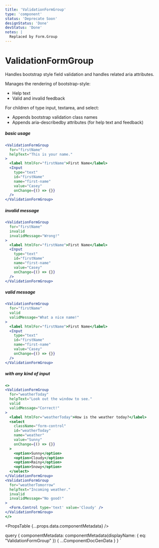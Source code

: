 ```yaml
---
title: 'ValidationFormGroup'
type: 'component'
status: 'Deprecate Soon'
designStatus: 'Done'
devStatus: 'Done'
notes: |
  Replaced by Form.Group
---
```



# ValidationFormGroup

<SingleComponentStatus frontmatter={props?.pageContext?.frontmatter} />

Handles bootstrap style field validation and handles related aria attributes.

Manages the rendering of bootstrap-style:

- Help text
- Valid and invalid feedback

For children of type input, textarea, and select:

- Appends bootstrap validation class names
- Appends aria-describedby attributes (for help text and feedback)

##### basic usage

```jsx live
<ValidationFormGroup
  for="firstName"
  helpText="This is your name."
>
  <label htmlFor="firstName">First Name</label>
  <Input
    type="text"
    id="firstName"
    name="first-name"
    value="Casey"
    onChange={() => {}}
  />
</ValidationFormGroup>
```

##### invalid message

```jsx live
<ValidationFormGroup
  for="firstName"
  invalid
  invalidMessage="Wrong!"
>
  <label htmlFor="firstName">First Name</label>
  <Input
    type="text"
    id="firstName"
    name="first-name"
    value="Casey"
    onChange={() => {}}
  />
</ValidationFormGroup>
```

##### valid message

```jsx live
<ValidationFormGroup
  for="firstName"
  valid
  validMessage="What a nice name!"
>
  <label htmlFor="firstName">First Name</label>
  <Input
    type="text"
    id="firstName"
    name="first-name"
    value="Casey"
    onChange={() => {}}
  />
</ValidationFormGroup>
```

##### with any kind of input

```jsx live
<>
<ValidationFormGroup
  for="weatherToday"
  helpText="Look out the window to see."
  valid
  validMessage="Correct!"
>
  <label htmlFor="weatherToday">How is the weather today?</label>
  <select
    className="form-control"
    id="weatherToday"
    name="weather"
    value="Sunny"
    onChange={() => {}}
  >
    <option>Sunny</option>
    <option>Cloudy</option>
    <option>Rainy</option>
    <option>Snowy</option>
  </select>
</ValidationFormGroup>
<ValidationFormGroup
  for="weatherTomorrow"
  helpText="Incoming weather."
  invalid
  invalidMessage="No good!"
>
  <Form.Control type='text' value='Cloudy' />
</ValidationFormGroup>
</>
```

<PropsTable {...props.data.componentMetadata} />

  query {
    componentMetadata: componentMetadata(displayName: { eq: "ValidationFormGroup" }) {
      ...ComponentDocGenData
    }
  }
`
